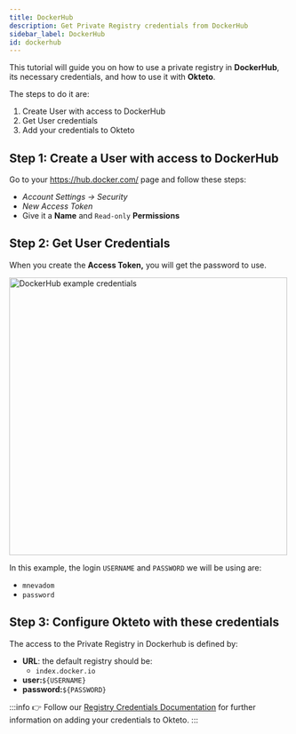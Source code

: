 ```yaml
---
title: DockerHub
description: Get Private Registry credentials from DockerHub 
sidebar_label: DockerHub
id: dockerhub
---
```



This tutorial will guide you on how to use a private registry in **DockerHub**, its necessary credentials, and how to use it with **Okteto**. 

The steps to do it are: 

1. Create User with access to DockerHub
1. Get User credentials
1. Add your credentials to Okteto

## Step 1: Create a User with access to DockerHub

Go to your https://hub.docker.com/ page and follow these steps: 

- *Account Settings → Security*
- *New Access Token*
- Give it a **Name** and `Read-only` **Permissions**

## Step 2: Get User Credentials

When you create the **Access Token,** you will get the password to use. 

<p align="left">
  <Image
    src={require("@site/static/img/credsexampledocker.png").default}
    alt="DockerHub example credentials"
    width="500"
  />
</p>

In this example, the login `USERNAME` and `PASSWORD` we will be using are:
- `mnevadom`
- `password`

## Step 3: Configure Okteto with these credentials

The access to the Private Registry in Dockerhub is defined by: 

- **URL**: the default registry should be:
    - `index.docker.io`
- **user:**`${USERNAME}`
- **password:**`${PASSWORD}`

:::info
👉 Follow our [Registry Credentials Documentation](admin/registry-credentials/registry-credentials.mdx) for further information on adding your credentials to Okteto.
:::